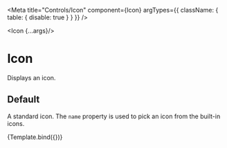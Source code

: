 
<Meta 
  title="Controls/Icon" 
  component={Icon}
  argTypes={{
    className: { table: { disable: true } }
  }}
/>

  <Icon {...args}/>

# Icon

Displays an icon.

<ArgsTable of={Icon}/>

## Default

A standard icon. The `name` property is used to pick an icon from the built-in 
icons.

<Canvas>
  <Story
    name="Properties"
    args={{ name: "bullhorn", onClick: null }}>
    {Template.bind({})}
  </Story>
</Canvas>
